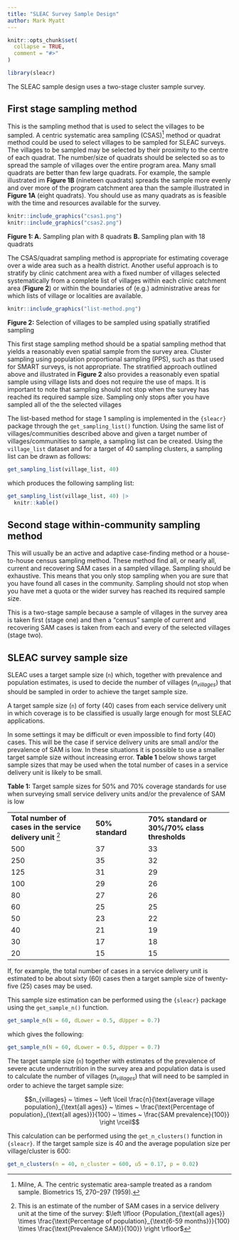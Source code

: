 ```yaml
---
title: "SLEAC Survey Sample Design"
author: Mark Myatt
---
```


```r
knitr::opts_chunk$set(
  collapse = TRUE,
  comment = "#>"
)
```

```r
library(sleacr)
```

The SLEAC sample design uses a two-stage cluster sample survey.

## First stage sampling method

This is the sampling method that is used to select the villages to be sampled. A centric systematic area sampling (CSAS)[^1] method or quadrat method could be used to select villages to be sampled for SLEAC surveys. The villages to be sampled may be selected by their proximity to the centre of each quadrat. The number/size of quadrats should be selected so as to spread the sample of villages over the entire program area. Many small quadrats are better than few large quadrats. For example, the sample illustrated im **Figure 1B** (nineteen quadrats) spreads the sample more evenly and over more of the program catchment area than the sample illustrated in **Figure 1A** (eight quadrats). You should use as many quadrats as is feasible with the time and resources available for the survey. 

```r
knitr::include_graphics("csas1.png")
knitr::include_graphics("csas2.png")
```

**Figure 1: A.** Sampling plan with 8 quadrats **B.** Sampling plan with 18 quadrats

The CSAS/quadrat sampling method is appropriate for estimating coverage over a wide area such as a health district. Another useful approach is to stratify by clinic catchment area with a fixed number of villages selected systematically from a complete list of villages within each clinic catchment area (**Figure 2**) or within the boundaries of (e.g.) administrative areas for which lists of village or localities are available. 

```r
knitr::include_graphics("list-method.png")
```

**Figure 2:** Selection of villages to be sampled using spatially stratified sampling

This first stage sampling method should be a spatial sampling method that yields a reasonably even spatial sample from the survey area. Cluster sampling using population proportional sampling (PPS), such as that used for SMART surveys, is not appropriate. The stratified approach outlined above and illustrated in **Figure 2** also provides a reasonably even spatial sample using village lists and does not require the use of maps. It is important to note that sampling should not stop when the survey has reached its required sample size. Sampling only stops after you have sampled all of the the selected villages

The list-based method for stage 1 sampling is implemented in the `{sleacr}` package through the `get_sampling_list()` function. Using the same list of villages/communities described above and given a target number of villages/communities to sample, a sampling list can be created. Using the `village_list` dataset and for a target of 40 sampling clusters, a sampling list can be drawn as follows:

```r
get_sampling_list(village_list, 40)
```

which produces the following sampling list:

```r
get_sampling_list(village_list, 40) |>
  knitr::kable()
```

## Second stage within-community sampling method

This will usually be an active and adaptive case-finding method or a house-to-house census sampling method. These method find all, or nearly all, current and recovering SAM cases in a sampled village. Sampling should be exhaustive. This means that you only stop sampling when you are sure that you have found all cases in the community. Sampling should not stop when you have met a quota or the wider survey has reached its required sample size.

This is a two-stage sample because a sample of villages in the survey area is taken first (stage one) and then a “census” sample of current and recovering SAM cases is taken from each and every of the selected villages (stage two).

## SLEAC survey sample size

SLEAC uses a target sample size (`n`) which, together with prevalence and population estimates, is used to decide the number of villages ($n_{villages}$) that should be sampled in order to achieve the target sample size.

A target sample size (`n`) of forty (40) cases from each service delivery unit in which coverage is to be classified is usually large enough for most SLEAC applications.

In some settings it may be difficult or even impossible to find forty (40) cases. This will be the case if service delivery units are small and/or the prevalence of SAM is low. In these situations it is possible to use a smaller target sample size without increasing error. **Table 1** below shows target sample sizes that may be used when the total number of cases in a service delivery unit is likely to be small. 

**Table 1:** Target sample sizes for 50% and 70% coverage standards for use when surveying small service delivery units and/or the prevalence of SAM is low

+-----------------------------+------------------+-----------------------------+
| **Total number of**         | **50% standard** | **70% standard or 30%/70%** |
| **cases in the**            |                  | **class thresholds**        |
| **service delivery unit**   |                  |                             | 
| [^2]                        |                  |                             |
+-----------------------------+------------------+-----------------------------+
| 500                         | 37               | 33                          |
+-----------------------------+------------------+-----------------------------+
| 250                         | 35               | 32                          |
+-----------------------------+------------------+-----------------------------+
| 125                         | 31               | 29                          |
+-----------------------------+------------------+-----------------------------+
| 100                         | 29               | 26                          |
+-----------------------------+------------------+-----------------------------+
| 80                          | 27               | 26                          |
+-----------------------------+------------------+-----------------------------+
| 60                          | 25               | 25                          |
+-----------------------------+------------------+-----------------------------+
| 50                          | 23               | 22                          |
+-----------------------------+------------------+-----------------------------+
| 40                          | 21               | 19                          |
+-----------------------------+------------------+-----------------------------+
| 30                          | 17               | 18                          |
+-----------------------------+------------------+-----------------------------+
| 20                          | 15               | 15                          |
+-----------------------------+------------------+-----------------------------+

If, for example, the total number of cases in a service delivery unit is estimated to be about sixty (60) cases then a target sample size of twenty-five (25) cases may be used.

This sample size estimation can be performed using the `{sleacr}` package using the `get_sample_n()` function.

```r
get_sample_n(N = 60, dLower = 0.5, dUpper = 0.7)
```

which gives the following:

```r
get_sample_n(N = 60, dLower = 0.5, dUpper = 0.7)
```

The target sample size (`n`) together with estimates of the prevalence of severe acute undernutrition in the survey area and population data is used to calculate the number of villages ($n_{villages}$) that will need to be sampled in order to achieve the target sample size:

$$n_{villages} ~ \times ~ \left \lceil \frac{n}{\text{average village population}_{\text{all ages}} ~ \times ~ \frac{\text{Percentage of population}_{\text{all ages}}}{100} ~ \times ~ \frac{SAM prevalence}{100}} \right \rceil$$

This calculation can be performed using the `get_n_clusters()` function in `{sleacr}`. If the target sample size is 40 and the average population size per village/cluster is 600:

```r
get_n_clusters(n = 40, n_cluster = 600, u5 = 0.17, p = 0.02)
```


[^1]: Milne, A. The centric systematic area-sample treated as a random sample. Biometrics 15, 270–297 (1959).
  
[^2]: This is an estimate of the number of SAM cases in a service delivery unit at the time of the survey: $\left \lfloor {Population_{\text{all ages}} \times \frac{\text{Percentage of population}_{\text{6-59 months}}}{100} \times \frac{\text{Prevalence SAM}}{100}} \right \rfloor$
